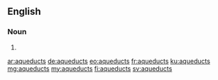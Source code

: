 ==English==

===Noun===
{{head|en|plural}}

# {{plural of|aqueduct|lang=en|nocat=1}}

[[ar:aqueducts]]
[[de:aqueducts]]
[[eo:aqueducts]]
[[fr:aqueducts]]
[[ku:aqueducts]]
[[mg:aqueducts]]
[[my:aqueducts]]
[[fi:aqueducts]]
[[sv:aqueducts]]